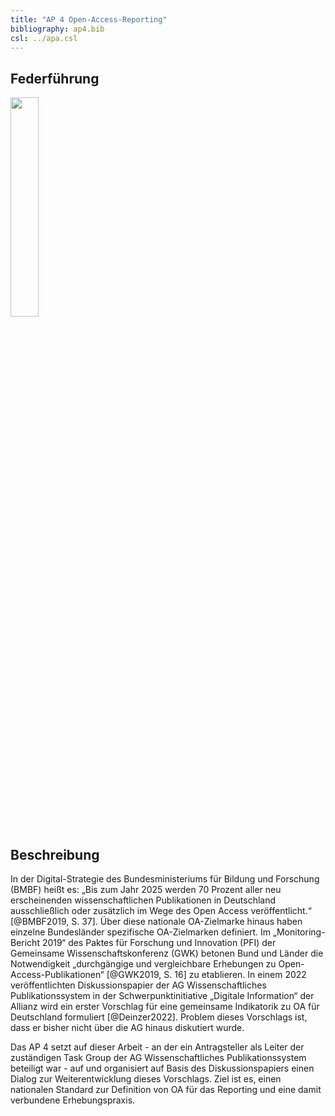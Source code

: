 ```yaml
---
title: "AP 4 Open-Access-Reporting"
bibliography: ap4.bib
csl: ../apa.csl
---
```


## Federführung

![](../images/hu.png){width=30%}

## Beschreibung

In der Digital-Strategie des Bundesministeriums für Bildung und Forschung (BMBF) heißt es: „Bis zum Jahr 2025 werden 70 Prozent aller neu erscheinenden wissenschaftlichen Publikationen in Deutschland ausschließlich oder zusätzlich im Wege des Open Access veröffentlicht.“ [@BMBF2019, S. 37]. Über diese nationale OA-Zielmarke hinaus haben einzelne Bundesländer spezifische OA-Zielmarken definiert. Im „Monitoring-Bericht 2019“ des Paktes für Forschung und Innovation (PFI) der Gemeinsame Wissenschaftskonferenz (GWK) betonen Bund und Länder die Notwendigkeit „durchgängige und vergleichbare Erhebungen zu Open-Access-Publikationen“ [@GWK2019, S. 16] zu etablieren. In einem 2022 veröffentlichten Diskussionspapier der AG Wissenschaftliches Publikationssystem in der Schwerpunktinitiative „Digitale Information“ der Allianz wird ein erster Vorschlag für eine gemeinsame Indikatorik zu OA für Deutschland formuliert [@Deinzer2022]. Problem dieses Vorschlags ist, dass er bisher nicht über die AG hinaus diskutiert wurde.

Das AP 4 setzt auf dieser Arbeit - an der ein Antragsteller als Leiter der zuständigen Task Group der AG Wissenschaftliches Publikationssystem beteiligt war - auf und organisiert auf Basis des Diskussionspapiers einen Dialog zur Weiterentwicklung dieses Vorschlags. Ziel ist es, einen nationalen Standard zur Definition von OA für das Reporting und eine damit verbundene Erhebungspraxis.